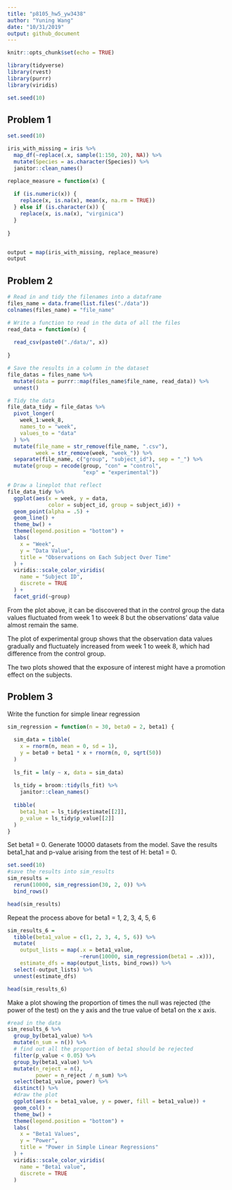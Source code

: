 ```yaml
---
title: "p8105_hw5_yw3438"
author: "Yuning Wang"
date: "10/31/2019"
output: github_document
---
```


```r
knitr::opts_chunk$set(echo = TRUE)

library(tidyverse)
library(rvest)
library(purrr)
library(viridis)

set.seed(10)
```

## Problem 1

```r
set.seed(10)

iris_with_missing = iris %>% 
  map_df(~replace(.x, sample(1:150, 20), NA)) %>%
  mutate(Species = as.character(Species)) %>% 
  janitor::clean_names()
```



```r
replace_measure = function(x) {
  
  if (is.numeric(x)) {
    replace(x, is.na(x), mean(x, na.rm = TRUE))
  } else if (is.character(x)) {
    replace(x, is.na(x), "virginica")
  }
  
}


output = map(iris_with_missing, replace_measure)
output

```



## Problem 2

```r
# Read in and tidy the filenames into a dataframe
files_name = data.frame(list.files("./data")) 
colnames(files_name) = "file_name"

# Write a function to read in the data of all the files
read_data = function(x) {
  
  read_csv(paste0("./data/", x)) 
  
}

# Save the results in a column in the dataset
file_datas = files_name %>% 
  mutate(data = purrr::map(files_name$file_name, read_data)) %>% 
  unnest()

# Tidy the data
file_data_tidy = file_datas %>% 
  pivot_longer(
    week_1:week_8,
    names_to = "week",
    values_to = "data"
  ) %>% 
  mutate(file_name = str_remove(file_name, ".csv"),
         week = str_remove(week, "week_")) %>% 
  separate(file_name, c("group", "subject_id"), sep = "_") %>% 
  mutate(group = recode(group, "con" = "control", 
                        "exp" = "experimental"))

# Draw a lineplot that reflect
file_data_tidy %>% 
  ggplot(aes(x = week, y = data, 
             color = subject_id, group = subject_id)) + 
  geom_point(alpha = .5) + 
  geom_line() +
  theme_bw() +
  theme(legend.position = "bottom") +
  labs(
    x = "Week",
    y = "Data Value",
    title = "Observations on Each Subject Over Time"
  ) +
  viridis::scale_color_viridis(
    name = "Subject ID", 
    discrete = TRUE
  ) +
  facet_grid(~group)
```

From the plot above, it can be discovered that in the control group the data values fluctuated from week 1 to week 8 but the observations' data value almost remain the same.  
  
The plot of experimental group shows that the observation data values gradually and fluctuately increased from week 1 to week 8, which had difference from the control group.  
  
The two plots showed that the exposure of interest might have a promotion effect on the subjects.


## Problem 3

Write the function for simple linear regression
```r
sim_regression = function(n = 30, beta0 = 2, beta1) {
  
  sim_data = tibble(
    x = rnorm(n, mean = 0, sd = 1),
    y = beta0 + beta1 * x + rnorm(n, 0, sqrt(50))
  )
  
  ls_fit = lm(y ~ x, data = sim_data)
  
  ls_tidy = broom::tidy(ls_fit) %>% 
    janitor::clean_names()
  
  tibble(
    beta1_hat = ls_tidy$estimate[[2]],
    p_value = ls_tidy$p_value[[2]]
  )
}
```

Set beta1 = 0. Generate 10000 datasets from the model. Save the results beta1_hat and p-value arising from the test of H: beta1 = 0.

```r
set.seed(10)
#save the results into sim_results
sim_results = 
  rerun(10000, sim_regression(30, 2, 0)) %>% 
  bind_rows() 

head(sim_results)
```

Repeat the process above for beta1 = 1, 2, 3, 4, 5, 6

```r
sim_results_6 = 
  tibble(beta1_value = c(1, 2, 3, 4, 5, 6)) %>% 
  mutate(
    output_lists = map(.x = beta1_value, 
                       ~rerun(10000, sim_regression(beta1 = .x))),
    estimate_dfs = map(output_lists, bind_rows)) %>% 
  select(-output_lists) %>% 
  unnest(estimate_dfs)

head(sim_results_6)
```

Make a plot showing the proportion of times the null was rejected (the power of the test) on the y axis and the true value of beta1 on the x axis.

```r
#read in the data
sim_results_6 %>% 
  group_by(beta1_value) %>% 
  mutate(n_sum = n()) %>% 
  # find out all the proportion of beta1 should be rejected
  filter(p_value < 0.05) %>% 
  group_by(beta1_value) %>% 
  mutate(n_reject = n(),
         power = n_reject / n_sum) %>% 
  select(beta1_value, power) %>% 
  distinct() %>% 
  #draw the plot
  ggplot(aes(x = beta1_value, y = power, fill = beta1_value)) +
  geom_col() +
  theme_bw() +
  theme(legend.position = "bottom") +
  labs(
    x = "Beta1 Values",
    y = "Power",
    title = "Power in Simple Linear Regressions"
  ) +
  viridis::scale_color_viridis(
    name = "Beta1 value", 
    discrete = TRUE
  )
```







